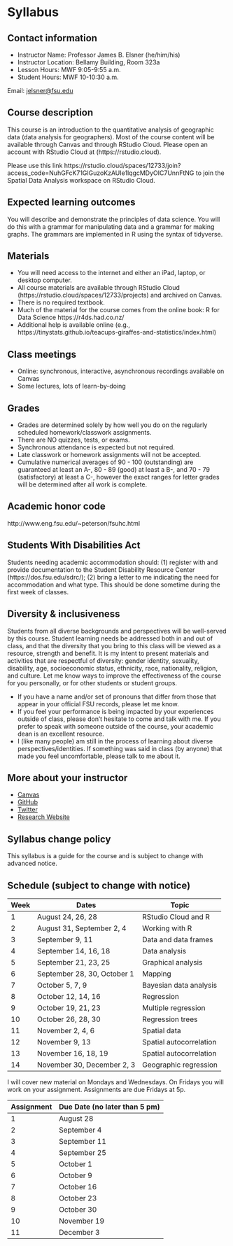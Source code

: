 # Syllabus {-}

## Contact information

* Instructor Name: Professor James B. Elsner (he/him/his)
* Instructor Location: Bellamy Building, Room 323a
* Lesson Hours: MWF 9:05-9:55 a.m.
* Student Hours: MWF 10-10:30 a.m.

Email: <jelsner@fsu.edu>

## Course description

This course is an introduction to the quantitative analysis of geographic data (data analysis for geographers). Most of the course content will be available through Canvas and through RStudio Cloud. Please open an account with RStudio Cloud at (https://rstudio.cloud). 

Please use this link https://rstudio.cloud/spaces/12733/join?access_code=NuhGFcK71GlGuzoKzAUIe1lqgcMDyOIC7UnnFtNG to join the Spatial Data Analysis workspace on RStudio Cloud.

## Expected learning outcomes

You will describe and demonstrate the principles of data science. You will do this with a grammar for manipulating data and a grammar for making graphs. The grammars are implemented in R using the syntax of tidyverse.

## Materials

* You will need access to the internet and either an iPad, laptop, or desktop computer. 
* All course materials are available through RStudio Cloud (https://rstudio.cloud/spaces/12733/projects) and archived on Canvas.
* There is no required textbook. 
* Much of the material for the course comes from the online book: R for Data Science https://r4ds.had.co.nz/
* Additional help is available online (e.g., https://tinystats.github.io/teacups-giraffes-and-statistics/index.html)

## Class meetings

- Online: synchronous, interactive, asynchronous recordings available on Canvas
- Some lectures, lots of learn-by-doing

## Grades

* Grades are determined solely by how well you do on the regularly scheduled homework/classwork assignments. 
* There are NO quizzes, tests, or exams. 
* Synchronous attendance is expected but not required. 
* Late classwork or homework assignments will not be accepted.
* Cumulative numerical averages of 90 - 100 (outstanding) are guaranteed at least an A-, 80 - 89 (good) at least a B-, and 70 - 79 (satisfactory) at least a C-, however the exact ranges for letter grades will be determined after all work is complete.

## Academic honor code

http://www.eng.fsu.edu/~peterson/fsuhc.html

## Students With Disabilities Act

Students needing academic accommodation should: (1) register with and provide documentation to the Student Disability Resource Center (https://dos.fsu.edu/sdrc/); (2) bring a letter to me indicating the need for accommodation and what type. This should be done sometime during the first week of classes.

## Diversity & inclusiveness

Students from all diverse backgrounds and perspectives will be well-served by this course. Student learning needs be addressed both in and out of class, and that the diversity that you bring to this class will be viewed as a resource, strength and benefit. It is my intent to present materials and activities that are respectful of diversity: gender identity, sexuality, disability, age, socioeconomic status, ethnicity, race, nationality, religion, and culture. Let me know ways to improve the effectiveness of the course for you personally, or for other students or student groups.

- If you have a name and/or set of pronouns that differ from those that appear in your official FSU records, please let me know.
- If you feel your performance is being impacted by your experiences outside of class, please don't hesitate to come and talk with me. If you prefer to speak with someone outside of the course, your academic dean is an excellent resource. 
- I (like many people) am still in the process of learning about diverse perspectives/identities. If something was said in class (by anyone) that made you feel uncomfortable, please talk to me about it.

## More about your instructor

* [Canvas](https://cas.fsu.edu/cas/login)
* [GitHub](https://github.com/jelsner/)
* [Twitter](https://twitter.com/JBElsner)
* [Research Website](http://myweb.fsu.edu/jelsner/_site/)

## Syllabus change policy

This syllabus is a guide for the course and is subject to change with advanced notice.

## Schedule (subject to change with notice)

Week | Dates                       | Topic
-----|-----------------------------|-------
1    | August 24, 26, 28           | RStudio Cloud and R
2    | August 31, September 2, 4   | Working with R
3    | September 9, 11             | Data and data frames
4    | September 14, 16, 18        | Data analysis
5    | September 21, 23, 25        | Graphical analysis
6    | September 28, 30, October 1 | Mapping
7    | October 5, 7, 9             | Bayesian data analysis
8    | October 12, 14, 16          | Regression
9    | October 19, 21, 23          | Multiple regression
10   | October 26, 28, 30          | Regression trees
11   | November 2, 4, 6            | Spatial data
12   | November 9, 13              | Spatial autocorrelation
13   | November 16, 18, 19         | Spatial autocorrelation
14   | November 30, December 2, 3  | Geographic regression

I will cover new material on Mondays and Wednesdays. On Fridays you will work on your assignment. Assignments are due Fridays at 5p.

Assignment | Due Date (no later than 5 pm)
-----------|---------------
1          | August 28
2          | September 4
3          | September 11
4          | September 25
5          | October 1
6          | October 9
7          | October 16
8          | October 23
9          | October 30
10         | November 19
11         | December 3